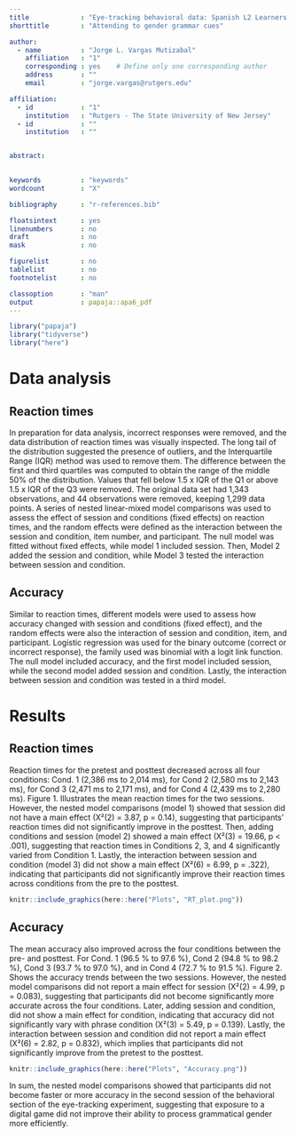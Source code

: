 ```yaml
---
title             : "Eye-tracking behavioral data: Spanish L2 Learners' performance attending to gender grammar cues"
shorttitle        : "Attending to gender grammar cues"

author: 
  - name          : "Jorge L. Vargas Mutizabal"
    affiliation   : "1"
    corresponding : yes    # Define only one corresponding author
    address       : ""
    email         : "jorge.vargas@rutgers.edu"

affiliation:
  - id            : "1"
    institution   : "Rutgers - The State University of New Jersey"
  - id            : ""
    institution   : ""


abstract: 

  
keywords          : "keywords"
wordcount         : "X"

bibliography      : "r-references.bib"

floatsintext      : yes
linenumbers       : no
draft             : no
mask              : no

figurelist        : no
tablelist         : no
footnotelist      : no

classoption       : "man"
output            : papaja::apa6_pdf
---
```


```r
library("papaja")
library("tidyverse")
library("here")

```


# Data analysis

## Reaction times
In preparation for data analysis, incorrect responses were removed, and the data distribution of reaction times was visually inspected. The long tail of the distribution suggested the presence of outliers, and the Interquartile Range (IQR) method was used to remove them. The difference between the first and third quartiles was computed to obtain the range of the middle 50% of the distribution. Values that fell below 1.5 x IQR of the Q1 or above 1.5 x IQR of the Q3 were removed. The original data set had 1,343 observations, and 44 observations were removed, keeping 1,299 data points.
A series of nested linear-mixed model comparisons was used to assess the effect of session and conditions (fixed effects) on reaction times, and the random effects were defined as the interaction between the session and condition, item number, and participant. The null model was fitted without fixed effects, while model 1 included session. Then, Model 2 added the session and condition, while Model 3 tested the interaction between session and condition. 

## Accuracy
Similar to reaction times, different models were used to assess how accuracy changed with session and conditions (fixed effect), and the random effects were also the interaction of session and condition, item, and participant. Logistic regression was used for the binary outcome (correct or incorrect response), the family used was binomial with a logit link function. The null model included accuracy, and the first model included session, while the second model added session and condition. Lastly, the interaction between session and condition was tested in a third model.  


# Results

## Reaction times
Reaction times for the pretest and posttest decreased across all four conditions: Cond. 1 (2,386 ms to 2,014 ms), for Cond 2 (2,580 ms to 2,143 ms), for Cond 3 (2,471 ms to 2,171 ms), and for Cond 4 (2,439 ms to 2,280 ms). Figure 1. Illustrates the mean reaction times for the two sessions. However, the nested model comparisons (model 1) showed that session did not have a main effect (X²(2) = 3.87, p = 0.14), suggesting that participants’ reaction times did not significantly improve in the posttest. Then, adding conditions and session (model 2) showed a main effect (X²(3) = 19.66, p < .001), suggesting that reaction times in Conditions 2, 3, and 4 significantly varied from Condition 1. Lastly, the interaction between session and condition (model 3) did not show a main effect (X²(6) = 6.99, p = .322), indicating that participants did not significantly improve their reaction times across conditions from the pre to the posttest. 

```r
knitr::include_graphics(here::here("Plots", "RT_plot.png"))

```


## Accuracy
The mean accuracy also improved across the four conditions between the pre- and posttest. For Cond. 1 (96.5 % to 97.6 %), Cond 2 (94.8 % to 98.2 %), Cond 3 (93.7 % to 97.0 %), and in Cond 4 (72.7 % to 91.5 %). Figure 2. Shows the accuracy trends between the two sessions. However, the nested model comparisons did not report a main effect for session (X²(2) = 4.99, p = 0.083), suggesting that participants did not become significantly more accurate across the four conditions. Later, adding session and condition, did not show a main effect for condition, indicating that accuracy did not significantly vary with phrase condition (X²(3) = 5.49, p = 0.139). Lastly, the interaction between session and condition did not report a main effect (X²(6) = 2.82, p = 0.832), which implies that participants did not significantly improve from the pretest to the posttest.

```r
knitr::include_graphics(here::here("Plots", "Accuracy.png"))
```
In sum, the nested model comparisons showed that participants did not become faster or more accuracy in the second session of the behavioral section of the eye-tracking experiment, suggesting that exposure to a digital game did not improve their ability to process grammatical gender more efficiently. 



